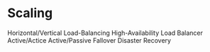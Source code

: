 # Scaling

Horizontal/Vertical
Load-Balancing
High-Availability
Load Balancer
Active/Actice
Active/Passive
Fallover
Disaster Recovery
